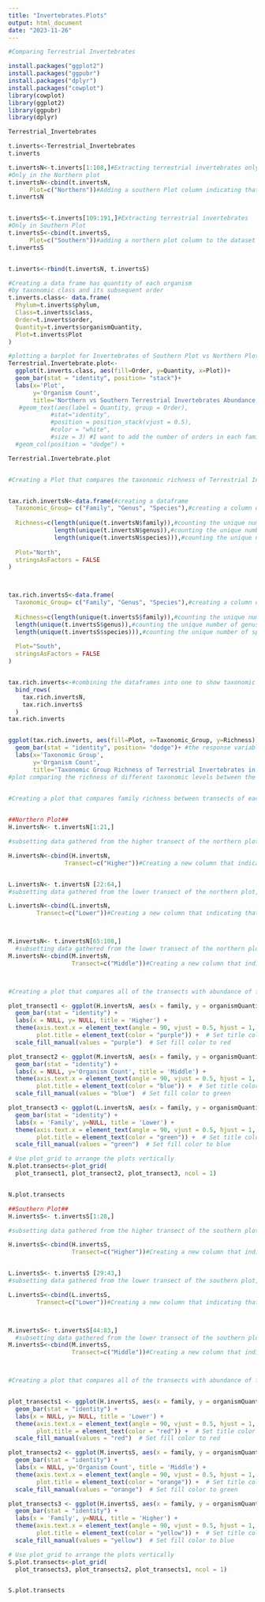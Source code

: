 ---
title: "Invertebrates.Plots"
output: html_document
date: "2023-11-26"
---

```{r setup, include=FALSE}
#Comparing Terrestrial Invertebrates

install.packages("ggplot2")
install.packages("ggpubr")
install.packages("dplyr")
install.packages("cowplot")
library(cowplot)
library(ggplot2)
library(ggpubr)
library(dplyr)

Terrestrial_Invertebrates

t.inverts<-Terrestrial_Invertebrates
t.inverts

t.invertsN<-t.inverts[1:108,]#Extracting terrestrial invertebrates only
#Only in the Northern plot
t.invertsN<-cbind(t.invertsN, 
      Plot=c("Northern"))#Adding a southern Plot column indicating that that these samples are from the North
t.invertsN


t.invertsS<-t.inverts[109:191,]#Extracting terrestrial invertebrates 
#Only in Southern Plot
t.invertsS<-cbind(t.invertsS,
      Plot=c("Southern"))#adding a northern plot column to the dataset indicating that the organism comes from the sorthern plot
t.invertsS


t.inverts<-rbind(t.invertsN, t.invertsS)

#Creating a data frame has quantity of each organism 
#by taxonomic class and its subsequent order
t.inverts.class<- data.frame(
  Phylum=t.inverts$phylum,
  Class=t.inverts$class,
  Order=t.inverts$order,
  Quantity=t.inverts$organismQuantity,
  Plot=t.inverts$Plot
)

#plotting a barplot for Invertebrates of Southern Plot vs Northern Plot
Terrestrial.Invertebrate.plot<-
  ggplot(t.inverts.class, aes(fill=Order, y=Quantity, x=Plot))+
  geom_bar(stat = "identity", position= "stack")+
  labs(x='Plot', 
       y='Organism Count', 
       title='Northern vs Southern Terrestrial Invertebrates Abundance and Order Diversity')
   #geom_text(aes(label = Quantity, group = Order), 
            #stat="identity",
            #position = position_stack(vjust = 0.5), 
            #color = "white", 
            #size = 3) #I want to add the number of orders in each family
  #geom_col(position = "dodge") +

Terrestrial.Invertebrate.plot



```

```{r setup, include=FALSE}
#Creating a Plot that compares the taxonomic richness of Terrestrial Invertebrates Between North and Southern Plot


tax.rich.invertsN<-data.frame(#creating a dataframe 
  Taxonomic_Group= c("Family", "Genus", "Species"),#creating a column of taxonomic group that includes family, genus and, species level
  
  Richness=c(length(unique(t.invertsN$family)),#counting the unique number of families of terrestrial invertebrates
             length(unique(t.invertsN$genus)),#counting the unique number of genus of terrestrial invertebrates
             length(unique(t.invertsN$species))),#counting the unique number of species of terrestrial invertebrates
  
  Plot="North",
  stringsAsFactors = FALSE
)



tax.rich.invertsS<-data.frame(
  Taxonomic_Group= c("Family", "Genus", "Species"),#creating a column of taxonomic group that includes family, genus and, species level
  
  Richness=c(length(unique(t.invertsS$family)),#counting the unique number of families of terrestrial invertebrates
  length(unique(t.invertsS$genus)),#counting the unique number of genus of terrestrial invertebrates
  length(unique(t.invertsS$species))),#counting the unique number of species of terrestrial invertebrates
  
  Plot="South",
  stringsAsFactors = FALSE
)


tax.rich.inverts<-#combining the dataframes into one to show taxonomic richness
  bind_rows(
    tax.rich.invertsN,
    tax.rich.invertsS
  )
tax.rich.inverts


ggplot(tax.rich.inverts, aes(fill=Plot, x=Taxonomic_Group, y=Richness))+
  geom_bar(stat = "identity", position= "dodge")+ #the response variable will take in account of the quantity given by the richness column in the data frame.  
  labs(x='Taxonomic Group', 
       y='Organism Count', 
       title='Taxonomic Group Richness of Terrestrial Invertebrates in Southern and Northern Plot')
#plot comparing the richness of different taxonomic levels between the southern and and northern plot. 
  
```




```{r setup, include=FALSE}

#Creating a plot that compares family richness between transects of each plot


##Northern Plot##
H.invertsN<- t.invertsN[1:21,]

#subsetting data gathered from the higher transect of the northern plot via sweep netting 

H.invertsN<-cbind(H.invertsN,              
                Transect=c("Higher"))#Creating a new column that indicating that the data was sampled at the higher transect


L.invertsN<- t.invertsN [22:64,]
#subsetting data gathered from the lower transect of the northern plot, including both sweepnetting and pitfall trap 

L.invertsN<-cbind(L.invertsN, 
        Transect=c("Lower"))#Creating a new column that indicating that the data was sampled at the lower transect      



M.invertsN<- t.invertsN[65:108,]
  #subsetting data gathered from the lower transect of the northern plot, including both sweepnetting and pitfall trap sampling 
M.invertsN<-cbind(M.invertsN,            
                  Transect=c("Middle"))#Creating a new column that indicating that the data was sampled at the lower transect



#Creating a plot that compares all of the transects with abundance of families in the Northern Plot

plot_transect1 <- ggplot(H.invertsN, aes(x = family, y = organismQuantity, fill = "Higher")) +
  geom_bar(stat = "identity") +
  labs(x = NULL, y= NULL, title = 'Higher') +
  theme(axis.text.x = element_text(angle = 90, vjust = 0.5, hjust = 1, size = 8),
        plot.title = element_text(color = "purple")) +  # Set title color to red
  scale_fill_manual(values = "purple")  # Set fill color to red

plot_transect2 <- ggplot(M.invertsN, aes(x = family, y = organismQuantity, fill = "Middle")) +
  geom_bar(stat = "identity") +
  labs(x = NULL, y='Organism Count', title = 'Middle') +
  theme(axis.text.x = element_text(angle = 90, vjust = 0.5, hjust = 1, size = 8),
        plot.title = element_text(color = "blue")) +  # Set title color to green
  scale_fill_manual(values = "blue")  # Set fill color to green

plot_transect3 <- ggplot(L.invertsN, aes(x = family, y = organismQuantity, fill = "Lower")) +
  geom_bar(stat = "identity") +
  labs(x = 'Family', y=NULL, title = 'Lower') +
  theme(axis.text.x = element_text(angle = 90, vjust = 0.5, hjust = 1, size = 8),
        plot.title = element_text(color = "green")) +  # Set title color to blue
  scale_fill_manual(values = "green")  # Set fill color to blue

# Use plot_grid to arrange the plots vertically
N.plot.transects<-plot_grid(
  plot_transect1, plot_transect2, plot_transect3, ncol = 1)


N.plot.transects
```


```{r setup, include=FALSE}



##Southern Plot##
H.invertsS<- t.invertsS[1:28,]

#subsetting data gathered from the higher transect of the southern plot via sweep netting 

H.invertsS<-cbind(H.invertsS,              
                  Transect=c("Higher"))#Creating a new column that indicating that the data was sampled at the higher transect


L.invertsS<- t.invertsS [29:43,]
#subsetting data gathered from the lower transect of the southern plot, including both sweepnetting and pitfall trap 

L.invertsS<-cbind(L.invertsS, 
        Transect=c("Lower"))#Creating a new column that indicating that the data was sampled at the lower transect      



M.invertsS<- t.invertsS[44:83,]
  #subsetting data gathered from the lower transect of the southern plot, including both sweepnetting and pitfall trap sampling 
M.invertsS<-cbind(M.invertsS,            
                  Transect=c("Middle"))#Creating a new column that indicating that the data was sampled at the lower transect



#Creating a plot that compares all of the transects with abundance of families in the Southern Plot


plot_transects1 <- ggplot(H.invertsS, aes(x = family, y = organismQuantity, fill = "Higher")) +
  geom_bar(stat = "identity") +
  labs(x = NULL, y= NULL, title = 'Lower') +
  theme(axis.text.x = element_text(angle = 90, vjust = 0.5, hjust = 1, size = 8),
        plot.title = element_text(color = "red")) +  # Set title color to red
  scale_fill_manual(values = "red")  # Set fill color to red

plot_transects2 <- ggplot(M.invertsS, aes(x = family, y = organismQuantity, fill = "Middle")) +
  geom_bar(stat = "identity") +
  labs(x = NULL, y='Organism Count', title = 'Middle') +
  theme(axis.text.x = element_text(angle = 90, vjust = 0.5, hjust = 1, size = 8),
        plot.title = element_text(color = "orange")) +  # Set title color to green
  scale_fill_manual(values = "orange")  # Set fill color to green

plot_transects3 <- ggplot(H.invertsS, aes(x = family, y = organismQuantity, fill = "Lower")) +
  geom_bar(stat = "identity") +
  labs(x = 'Family', y=NULL, title = 'Higher') +
  theme(axis.text.x = element_text(angle = 90, vjust = 0.5, hjust = 1, size = 8),
        plot.title = element_text(color = "yellow")) +  # Set title color to blue
  scale_fill_manual(values = "yellow")  # Set fill color to blue

# Use plot_grid to arrange the plots vertically
S.plot.transects<-plot_grid(
  plot_transects3, plot_transects2, plot_transects1, ncol = 1)


S.plot.transects
```